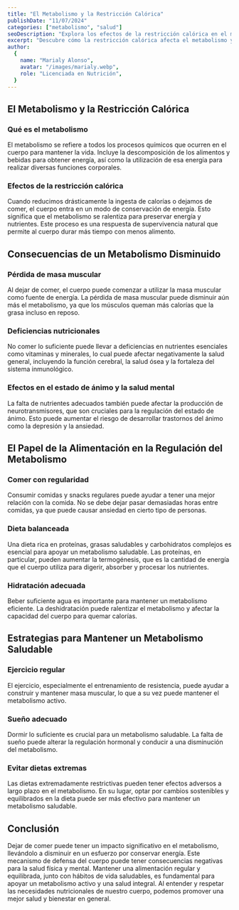 ```yaml
---
title: "El Metabolismo y la Restricción Calórica"
publishDate: "11/07/2024"
categories: ["metabolismo", "salud"]
seoDescription: "Explora los efectos de la restricción calórica en el metabolismo y aprende estrategias para mantener un metabolismo saludable y equilibrado."
excerpt: "Descubre cómo la restricción calórica afecta el metabolismo y las mejores prácticas para mantenerlo activo y saludable."
author:
  {
    name: "Marialy Alonso",
    avatar: "/images/marialy.webp",
    role: "Licenciada en Nutrición",
  }
---
```


## El Metabolismo y la Restricción Calórica

### Qué es el metabolismo

El metabolismo se refiere a todos los procesos químicos que ocurren en el cuerpo para mantener la vida. Incluye la descomposición de los alimentos y bebidas para obtener energía, así como la utilización de esa energía para realizar diversas funciones corporales.

### Efectos de la restricción calórica

Cuando reducimos drásticamente la ingesta de calorías o dejamos de comer, el cuerpo entra en un modo de conservación de energía. Esto significa que el metabolismo se ralentiza para preservar energía y nutrientes. Este proceso es una respuesta de supervivencia natural que permite al cuerpo durar más tiempo con menos alimento.

## Consecuencias de un Metabolismo Disminuido

### Pérdida de masa muscular

Al dejar de comer, el cuerpo puede comenzar a utilizar la masa muscular como fuente de energía. La pérdida de masa muscular puede disminuir aún más el metabolismo, ya que los músculos queman más calorías que la grasa incluso en reposo.

### Deficiencias nutricionales

No comer lo suficiente puede llevar a deficiencias en nutrientes esenciales como vitaminas y minerales, lo cual puede afectar negativamente la salud general, incluyendo la función cerebral, la salud ósea y la fortaleza del sistema inmunológico.

### Efectos en el estado de ánimo y la salud mental

La falta de nutrientes adecuados también puede afectar la producción de neurotransmisores, que son cruciales para la regulación del estado de ánimo. Esto puede aumentar el riesgo de desarrollar trastornos del ánimo como la depresión y la ansiedad.

## El Papel de la Alimentación en la Regulación del Metabolismo

### Comer con regularidad

Consumir comidas y snacks regulares puede ayudar a tener una mejor relación con la comida. No se debe dejar pasar demasiadas horas entre comidas, ya que puede causar ansiedad en cierto tipo de personas.

### Dieta balanceada

Una dieta rica en proteínas, grasas saludables y carbohidratos complejos es esencial para apoyar un metabolismo saludable. Las proteínas, en particular, pueden aumentar la termogénesis, que es la cantidad de energía que el cuerpo utiliza para digerir, absorber y procesar los nutrientes.

### Hidratación adecuada

Beber suficiente agua es importante para mantener un metabolismo eficiente. La deshidratación puede ralentizar el metabolismo y afectar la capacidad del cuerpo para quemar calorías.

## Estrategias para Mantener un Metabolismo Saludable

### Ejercicio regular

El ejercicio, especialmente el entrenamiento de resistencia, puede ayudar a construir y mantener masa muscular, lo que a su vez puede mantener el metabolismo activo.

### Sueño adecuado

Dormir lo suficiente es crucial para un metabolismo saludable. La falta de sueño puede alterar la regulación hormonal y conducir a una disminución del metabolismo.

### Evitar dietas extremas

Las dietas extremadamente restrictivas pueden tener efectos adversos a largo plazo en el metabolismo. En su lugar, optar por cambios sostenibles y equilibrados en la dieta puede ser más efectivo para mantener un metabolismo saludable.

## Conclusión

Dejar de comer puede tener un impacto significativo en el metabolismo, llevándolo a disminuir en un esfuerzo por conservar energía. Este mecanismo de defensa del cuerpo puede tener consecuencias negativas para la salud física y mental. Mantener una alimentación regular y equilibrada, junto con hábitos de vida saludables, es fundamental para apoyar un metabolismo activo y una salud integral. Al entender y respetar las necesidades nutricionales de nuestro cuerpo, podemos promover una mejor salud y bienestar en general.
